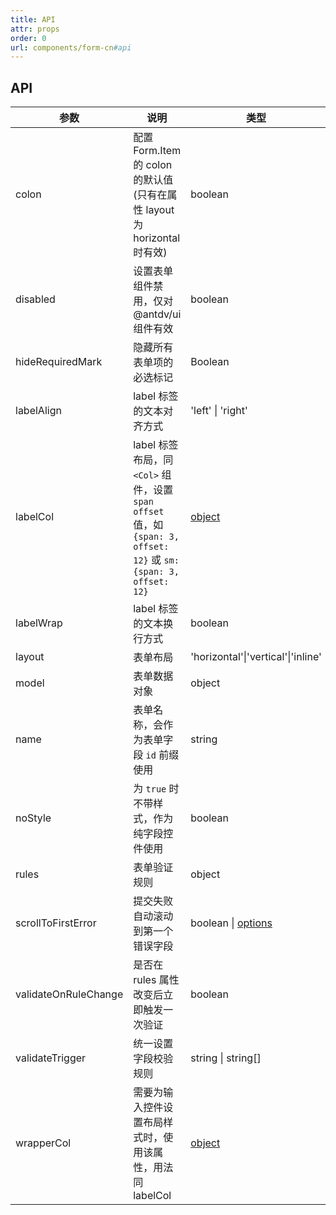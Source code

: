 ```yaml
---
title: API
attr: props
order: 0
url: components/form-cn#api
---
```



## API

| 参数 | 说明 | 类型 | 默认值 | 版本 |
| --- | --- | --- | --- | --- |
| colon | 配置 Form.Item 的 colon 的默认值 (只有在属性 layout 为 horizontal 时有效) | boolean | true |  |
| disabled | 设置表单组件禁用，仅对 @antdv/ui 组件有效 | boolean | false | 4.0 |
| hideRequiredMark | 隐藏所有表单项的必选标记 | Boolean | false |  |
| labelAlign | label 标签的文本对齐方式 | 'left' \| 'right' | 'right' |  |
| labelCol | label 标签布局，同 `<Col>` 组件，设置 `span` `offset` 值，如 `{span: 3, offset: 12}` 或 `sm: {span: 3, offset: 12}` | [object](https://www.antdv.com/components/grid-cn/#col) |  |  |
| labelWrap | label 标签的文本换行方式 | boolean | false | 3.0 |
| layout | 表单布局 | 'horizontal'\|'vertical'\|'inline' | 'horizontal' |  |
| model | 表单数据对象 | object |  |  |
| name | 表单名称，会作为表单字段 `id` 前缀使用 | string | - | 2.0.0 |
| noStyle | 为 `true` 时不带样式，作为纯字段控件使用 | boolean | false | 3.0 |
| rules | 表单验证规则 | object |  |  |
| scrollToFirstError | 提交失败自动滚动到第一个错误字段 | boolean \| [options](https://github.com/stipsan/scroll-into-view-if-needed/#options) | false | 2.0.0 |
| validateOnRuleChange | 是否在 rules 属性改变后立即触发一次验证 | boolean | true |  |
| validateTrigger | 统一设置字段校验规则 | string \| string\[] | `change` | 2.0.0 |
| wrapperCol | 需要为输入控件设置布局样式时，使用该属性，用法同 labelCol | [object](https://www.antdv.com/components/grid-cn/#col) |  |  |
